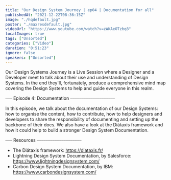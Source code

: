 ```yaml
---
title: "Our Design System Journey | ep04 | Documentation for all"
publishedAt: "2021-12-22T08:36:15Z"
image: "./hqdefault.jpg"
poster: "./maxresdefault.jpg"
videoUrl: "https://www.youtube.com/watch?v=zWKAeOTzbq8"
localImages: true
tags: ["Unsorted"]
categories: ["Video"]
duration: "0:51:23"
ignore: false
speakers: ["Unsorted"]
---
```


Our Design Systems Journey is a Live Session where a Designer and a Developer meet to talk about their use and understanding of Design Systems. In the end they'll, fortunately, produce a comprehensive mind map covering the Design Systems to help and guide everyone in this realm.

⎯⎯⎯ Episode 4: Documentation ⎯⎯⎯⎯⎯⎯⎯⎯⎯⎯⎯⎯⎯⎯⎯⎯⎯⎯⎯⎯

In this episode, we talk about the documentation of our Design Systems: how to organise the content, how to contribute, how to help designers and developers to share the responsibility of documenting and setting up the backbone of their docs. We also have a look at the Diátaxis framework and how it could help to build a stronger Design System Documentation.

⎯⎯⎯ Resources ⎯⎯⎯⎯⎯⎯⎯⎯⎯⎯⎯⎯⎯⎯⎯⎯⎯⎯⎯⎯

- The Diátaxis framework: https://diataxis.fr/
- Lightning Design System Documentation, by Salesforce: https://www.lightningdesignsystem.com/
- Carbon Design System Documentation, by IBM: https://www.carbondesignsystem.com/
